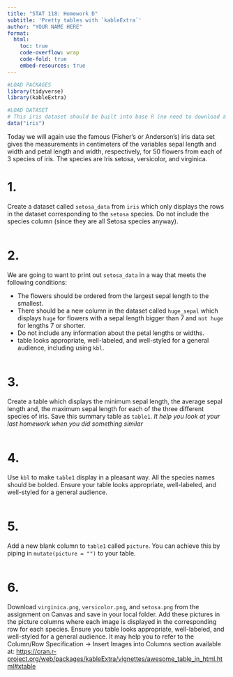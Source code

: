 ```yaml
---
title: "STAT 118: Homework D"
subtitle: 'Pretty tables with `kableExtra`'
author: "YOUR NAME HERE"
format:
  html:
    toc: true
    code-overflow: wrap
    code-fold: true
    embed-resources: true
---
```


```r
#LOAD PACKAGES 
library(tidyverse)
library(kableExtra)
```

```r
#LOAD DATASET
# This iris dataset should be built into base R (no need to download a package). Just run the code below to load it. 
data("iris")
```

Today we will again use the famous (Fisher's or Anderson's) iris data set gives the measurements in centimeters of the variables sepal length and width and petal length and width, respectively, for 50 flowers from each of 3 species of iris. The species are Iris setosa, versicolor, and virginica.


# 1. 
Create a dataset called `setosa_data` from `iris` which only displays the rows in the dataset corresponding to the `setosa` species. Do not include the species column (since they are all Setosa species anyway). 

```r

```

# 2.
We are going to want to print out `setosa_data` in a way that meets the following conditions:

 - The flowers should be ordered from the largest sepal length to the smallest. 
 - There should be a new column in the dataset called `huge_sepal` which displays `huge` for flowers with a sepal length bigger than 7 and `not huge` for lengths 7 or shorter. 
 - Do not include any information about the petal lengths or widths. 
 - table looks appropriate, well-labeled, and well-styled for a general audience, including using `kbl`. 

```r

```


# 3.
Create a table which displays the minimum sepal length, the average sepal length and, the maximum sepal length for each of the three different species of iris. Save this summary table as `table1`. *It help you look at your last homework when you did something similar*

```r

```


# 4.
Use `kbl` to make `table1` display in a pleasant way. All the species names should be bolded. Ensure your table looks appropriate, well-labeled, and well-styled for a general audience. 

```r

```

# 5.
Add a new blank column to `table1` called `picture`. You can achieve this by piping in `mutate(picture = "")` to your table. 

```r

```

# 6.
Download `virginica.png`, `versicolor.png`, and `setosa.png` from the assignment on Canvas and save in your local folder. Add these pictures in the picture columns where each image is displayed in the corresponding row for each species. Ensure you table looks appropriate, well-labeled, and well-styled for a general audience. 
It may help you to refer to the Column/Row Specification -> Insert Images into Columns section available at: [https://cran.r-project.org/web/packages/kableExtra/vignettes/awesome_table_in_html.html#xtable](https://cran.r-project.org/web/packages/kableExtra/vignettes/awesome_table_in_html.html#xtable)

```r

```



